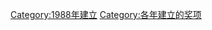 {{cat topic in year| topic=建立的奖项|year=1988}}
[[Category:1988年建立|Category:1988年建立]]
[[Category:各年建立的奖项|Category:各年建立的奖项]]